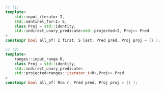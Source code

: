 ```cpp
// (1)
template<
	std::input_iterator I,
	std::sentinel_for<I> S,
	class Proj = std::identity,
	std::indirect_unary_predicate<std::projected<I, Proj>> Pred
>
constexpr bool all_of( I first, S last, Pred pred, Proj proj = {} );

// (2)
template<
	ranges::input_range R,
	class Proj = std::identity,
	std::indirect_unary_predicate<
	std::projected<ranges::iterator_t<R>,Proj>> Pred
>
constexpr bool all_of( R&& r, Pred pred, Proj proj = {} );
```
